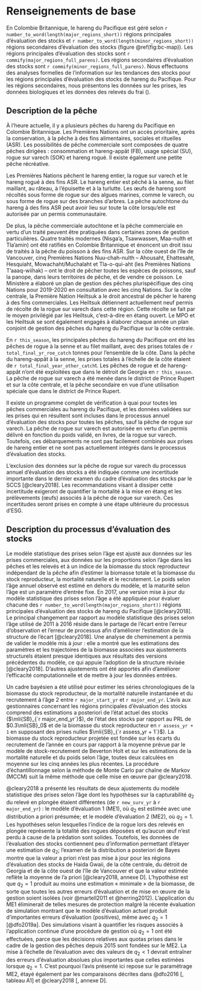 # Renseignements de base

En Colombie Britannique, le hareng du Pacifique est géré selon `r number_to_word(length(major_regions_short))` régions principales d’évaluation des stocks et `r number_to_word(length(minor_regions_short))` régions secondaires d’évaluation des stocks (figure \@ref(fig:bc-map)). Les régions principales d’évaluation des stocks sont `r commify(major_regions_full_parens)`. Les régions secondaires d’évaluation des stocks sont `r commify(minor_regions_full_parens)`. Nous effectuons des analyses formelles de l’information sur les tendances des stocks pour les régions principales d’évaluation des stocks de hareng du Pacifique. Pour les régions secondaires, nous présentons les données sur les prises, les données biologiques et les données des relevés du frai (\nameref{sec:app-minor}).

## Description de la pêche

À l’heure actuelle, il y a plusieurs pêches du hareng du Pacifique en Colombie Britannique. Les Premières Nations ont un accès prioritaire, après la conservation, à la pêche à des fins alimentaires, sociales et rituelles (ASR). Les possibilités de pêche commerciale sont composées de quatre pêches dirigées : consommation et hareng-appât (FB), usage spécial (SU), rogue sur varech (SOK) et hareng rogué. Il existe également une petite pêche récréative.

Les Premières Nations pêchent le hareng entier, la rogue sur varech et le hareng rogué à des fins ASR. Le hareng entier est pêché à la senne, au filet maillant, au râteau, à l’épuisette et à la turlutte. Les œufs de hareng sont récoltés sous forme de rogue sur des algues marines, comme le varech, ou sous forme de rogue sur des branches d’arbres. La pêche autochtone du hareng à des fins ASR peut avoir lieu sur toute la côte lorsqu’elle est autorisée par un permis communautaire.

De plus, la pêche commerciale autochtone et la pêche commerciale en vertu d’un traité peuvent être pratiquées dans certaines zones de gestion particulières. Quatre traités modernes (Nisga’a, Tsawwassen, Maa-nulth et Tla’amin) ont été ratifiés en Colombie Britannique et énoncent un droit issu de traités à la pêche du poisson à des fins ASR. Sur la côte ouest de l’île de Vancouver, cinq Premières Nations Nuu-chah-nulth – Ahousaht, Ehattesaht, Hesquiaht, Mowachaht/Muchalaht et Tla-o-qui-aht (les Premières Nations T’aaaq-wiihak) – ont le droit de pêcher toutes les espèces de poissons, sauf la panope, dans leurs territoires de pêche, et de vendre ce poisson. Le Ministère a élaboré un plan de gestion des pêches plurispécifique des cinq Nations pour 2019-2020 en consultation avec les cinq Nations. Sur la côte centrale, la Première Nation Heiltsuk a le droit ancestral de pêcher le hareng à des fins commerciales. Les Heiltsuk détiennent actuellement neuf permis de récolte de la rogue sur varech dans cette région. Cette récolte se fait par le moyen privilégié par les Heiltsuk, c’est-à-dire en étang ouvert. Le MPO et les Heiltsuk se sont également engagés à élaborer chaque année un plan conjoint de gestion des pêches du hareng du Pacifique sur la côte centrale.

En `r this_season`, les principales pêches du hareng du Pacifique ont été les pêches de rogue à la senne et au filet maillant, avec des prises totales de `r total_final_yr_roe_catch` tonnes pour l’ensemble de la côte. Dans la pêche du hareng-appât à la senne, les prises totales à l’échelle de la côte étaient de `r total_final_year_other_catch`t. Les pêches de rogue et de hareng-appât n’ont été exploitées que dans le détroit de Georgia en `r this_season`. La pêche de rogue sur varech a été menée dans le district de Prince Rupert et sur la côte centrale, et la pêche secondaire en vue d’une utilisation spéciale que dans le district de Prince Rupert.

Il existe un programme complet de vérification à quai pour toutes les pêches commerciales au hareng du Pacifique, et les données validées sur les prises qui en résultent sont incluses dans le processus annuel d’évaluation des stocks pour toutes les pêches, sauf la pêche de rogue sur varech. La pêche de rogue sur varech est autorisée en vertu d’un permis délivré en fonction du poids validé, en livres, de la rogue sur varech. Toutefois, ces débarquements ne sont pas facilement combinés aux prises de hareng entier et ne sont pas actuellement intégrés dans le processus d’évaluation des stocks.

L’exclusion des données sur la pêche de rogue sur varech du processus annuel d’évaluation des stocks a été indiquée comme une incertitude importante dans le dernier examen du cadre d’évaluation des stocks par le SCCS [@cleary2018]. Les recommandations visant à dissiper cette incertitude exigeront de quantifier la mortalité à la mise en étang et les prélèvements (œufs) associés à la pêche de rogue sur varech. Ces incertitudes seront prises en compte à une étape ultérieure du processus d’ESG.

## Description du processus d’évaluation des stocks

Le modèle statistique des prises selon l’âge est ajusté aux données sur les prises commerciales, aux données sur les proportions selon l’âge dans les pêches et les relevés et à un indice de la biomasse du stock reproducteur indépendant de la pêche afin d’estimer la biomasse totale et la biomasse du stock reproducteur, la mortalité naturelle et le recrutement. Le poids selon l’âge annuel observé est estimé en dehors du modèle, et la maturité selon l’âge est un paramètre d’entrée fixe. En 2017, une version mise à jour du modèle statistique des prises selon l’âge a été appliquée pour évaluer chacune des `r number_to_word(length(major_regions_short))` régions principales d’évaluation des stocks de hareng du Pacifique [@cleary2018]. Le principal changement par rapport au modèle statistique des prises selon l’âge utilisé de 2011 à 2016 réside dans le partage de l’écart entre l’erreur d’observation et l’erreur de processus afin d’améliorer l’estimation de la structure de l’écart [@cleary2018]. Une analyse de cheminement a permis de valider le modèle mis à jour : elle a montré que les estimations des paramètres et les trajectoires de la biomasse associées aux ajustements structurels étaient presque identiques aux résultats des versions précédentes du modèle, ce qui appuie l’adoption de la structure révisée [@cleary2018]. D’autres ajustements ont été apportés afin d’améliorer l’efficacité computationnelle et de mettre à jour les données entrées.

Un cadre bayésien a été utilisé pour estimer les séries chronologiques de la biomasse du stock reproducteur, de la mortalité naturelle instantanée et du recrutement à l’âge 2 entre `r major_start_yr` et `r major_end_yr`. L’avis aux gestionnaires concernant les régions principales d’évaluation des stocks comprend des estimations a posteriori de l’état actuel des stocks ($\mli{SB}_{`r major_end_yr`}$), de l’état des stocks par rapport au PRL de $0.3\mli{SB}_0$ et de la biomasse du stock reproducteur en `r assess_yr + 1` en supposant des prises nulles $\mli{SB}_{`r assess_yr + 1`}$). La biomasse du stock reproducteur projetée est fondée sur les écarts du recrutement de l’année en cours par rapport à la moyenne prévue par le modèle de stock-recrutement de Beverton Holt et sur les estimations de la mortalité naturelle et du poids selon l’âge, toutes deux calculées en moyenne sur les cinq années les plus récentes. La procédure d’échantillonnage selon la méthode de Monte Carlo par chaîne de Markov (MCCM) suit la même méthode que celle mise en œuvre par @cleary2018.

@cleary2018 a présenté les résultats de deux ajustements du modèle statistique des prises selon l’âge dont les hypothèses sur la capturabilité $q_2$ du relevé en plongée étaient différentes (de `r new_surv_yr` à `r major_end_yr`) : le modèle d’évaluation 1 (ME1), où $q_2$ est estimée avec une distribution a priori présumée; et le modèle d’évaluation 2 (ME2), où $q_2 = 1$. Les hypothèses selon lesquelles l’indice de la rogue lors des relevés en plongée représente la totalité des rogues déposées et qu’aucun œuf n’est perdu à cause de la prédation sont solides. Toutefois, les données de l’évaluation des stocks contiennent peu d’information permettant d’étayer une estimation de $q_2$; l’examen de la distribution a posteriori de Bayes montre que la valeur a priori n’est pas mise à jour pour les régions d’évaluation des stocks de Haida Gwaii, de la côte centrale, du détroit de Georgia et de la côte ouest de l’île de Vancouver et que la valeur estimée reflète la moyenne de l’a priori [@cleary2018, annexe D]. L’hypothèse est que $q_2 = 1$ produit au moins une estimation « minimale » de la biomasse, de sorte que toutes les autres erreurs d’évaluation et de mise en œuvre de la gestion soient isolées (voir @martell2011 et @herring2012). L’application du ME1 éliminerait de telles mesures de protection malgré la récente évaluation de simulation montrant que le modèle d’évaluation actuel produit d’importantes erreurs d’évaluation (positives), même avec $q_2 = 1$ [@dfo2019a]. Des simulations visant à quantifier les risques associés à l’application continue d’une procédure de gestion où $q_2 = 1$ ont été effectuées, parce que les décisions relatives aux quotas prises dans le cadre de la gestion des pêches depuis 2015 sont fondées sur le ME2. La mise à l’échelle de l’évaluation avec des valeurs de $q_2 < 1$ devrait entraîner des erreurs d’évaluation absolues plus importantes que celles estimées lorsque $q_2 = 1$. C’est pourquoi l’avis présenté ici repose sur le paramétrage ME2, étayé également par les comparaisons décrites dans @dfo2016 [, tableau A1] et @cleary2018 [, annexe D].
